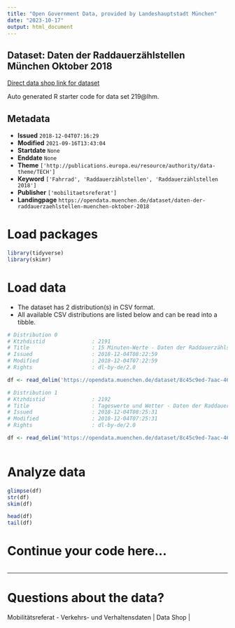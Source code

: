 ```yaml
---
title: "Open Government Data, provided by Landeshauptstadt München"
date: "2023-10-17"
output: html_document
---
```


## Dataset: Daten der Raddauerzählstellen München Oktober 2018

[Direct data shop link for dataset](https://opendata.muenchen.de/dataset/daten-der-raddauerzaehlstellen-muenchen-oktober-2018)

Auto generated R starter code for data set 219@lhm.

## Metadata

- **Issued** `2018-12-04T07:16:29`
- **Modified** `2021-09-16T13:43:04`
- **Startdate** `None`
- **Enddate** `None`
- **Theme** `['http://publications.europa.eu/resource/authority/data-theme/TECH']`
- **Keyword** `['Fahrrad', 'Raddauerzählstellen', 'Raddauerzählstellen 2018']`
- **Publisher** `['mobilitaetsreferat']`
- **Landingpage** `https://opendata.muenchen.de/dataset/daten-der-raddauerzaehlstellen-muenchen-oktober-2018`


# Load packages

```r

library(tidyverse)
library(skimr)

```

# Load data

-   The dataset has 2 distribution(s) in CSV format.
-   All available CSV distributions are listed below and can be read into a tibble.

```r

# Distribution 0
# Ktzhdistid               : 2191
# Title                    : 15 Minuten-Werte - Daten der Raddauerzählstellen München Oktober 2018
# Issued                   : 2018-12-04T08:22:59
# Modified                 : 2018-12-04T07:22:59
# Rights                   : dl-by-de/2.0

df <- read_delim('https://opendata.muenchen.de/dataset/8c45c9ed-7aac-46d6-99a8-a281cc9f90b3/resource/4feae414-7d7e-43b6-8aba-dd1774e73655/download/rad20181015min.csv')

# Distribution 1
# Ktzhdistid               : 2192
# Title                    : Tageswerte und Wetter - Daten der Raddauerzählstellen München Oktober 2018
# Issued                   : 2018-12-04T08:25:31
# Modified                 : 2018-12-04T07:25:31
# Rights                   : dl-by-de/2.0

df <- read_delim('https://opendata.muenchen.de/dataset/8c45c9ed-7aac-46d6-99a8-a281cc9f90b3/resource/f6104439-4f59-4c8d-896f-2b343f49c6af/download/rad201810tage.csv')



```

# Analyze data

```r

glimpse(df)
str(df)
skim(df)

head(df)
tail(df)

```

# Continue your code here...

```r

```

------------------------------------------------------------------------

# Questions about the data?

Mobilitätsreferat - Verkehrs- und Verhaltensdaten | Data Shop | 
